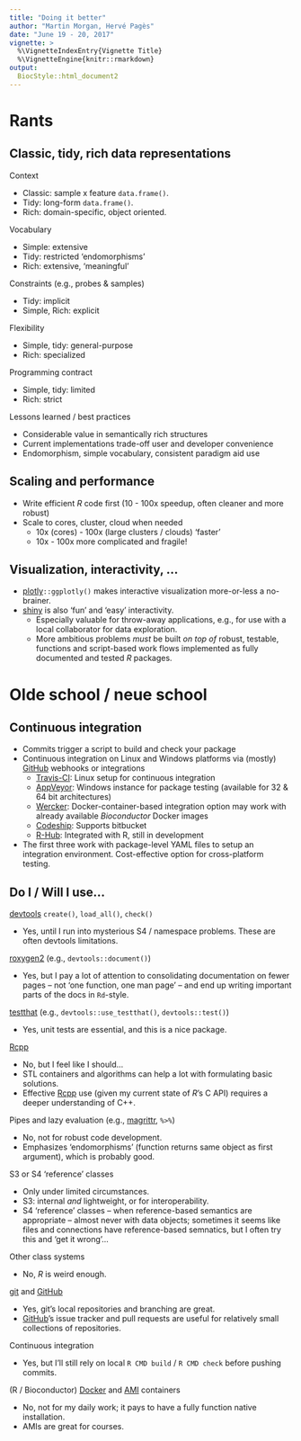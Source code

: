 ```yaml
---
title: "Doing it better"
author: "Martin Morgan, Hervé Pagès"
date: "June 19 - 20, 2017"
vignette: >
  %\VignetteIndexEntry{Vignette Title}
  %\VignetteEngine{knitr::rmarkdown}
output: 
  BiocStyle::html_document2
---
```


# Rants

## Classic, tidy, rich data representations

Context

- Classic: sample x feature `data.frame()`.
- Tidy: long-form `data.frame()`.
- Rich: domain-specific, object oriented.

Vocabulary

- Simple: extensive
- Tidy: restricted 'endomorphisms'
- Rich: extensive, 'meaningful'

Constraints (e.g., probes & samples)

- Tidy: implicit
- Simple, Rich: explicit

Flexibility

- Simple, tidy: general-purpose
- Rich: specialized

Programming contract

- Simple, tidy: limited
- Rich: strict

Lessons learned / best practices

- Considerable value in semantically rich structures
- Current implementations trade-off user and developer
  convenience
- Endomorphism, simple vocabulary, consistent paradigm aid use

## Scaling and performance

- Write efficient _R_ code first (10 - 100x speedup, often cleaner and
  more robust)
- Scale to cores, cluster, cloud when needed
    - 10x (cores) - 100x (large clusters / clouds) 'faster'
    - 10x - 100x more complicated and fragile!

## Visualization, interactivity, ...

- [plotly][]`::ggplotly()` makes interactive visualization
  more-or-less a no-brainer.
- [shiny][] is also 'fun' and 'easy' interactivity.
    - Especially valuable for throw-away applications, e.g., for use
      with a local collaborator for data exploration.
    - More ambitious problems _must_ be built _on top of_ robust,
      testable, functions and script-based work flows implemented as
      fully documented and tested _R_ packages.

[plotly]: https://cran.r-project.org/package=plotly
[shiny]: https://cran.r-project.org/package=shiny

# Olde school / neue school

## Continuous integration

- Commits trigger a script to build and check your package
- Continuous integration on Linux and Windows platforms via (mostly)
  [GitHub][] webhooks or integrations
    - [Travis-CI][]: Linux setup for continuous integration
    - [AppVeyor][]: Windows instance for package testing (available for 32
      & 64 bit architectures)
    - [Wercker][]: Docker-container-based integration option may work with
      already available _Bioconductor_ Docker images
    - [Codeship][]: Supports bitbucket
    - [R-Hub][]: Integrated with R, still in development
- The first three work with package-level YAML files to setup an
  integration environment. Cost-effective option for cross-platform
  testing.

[Travis-CI]: https://www.travis-ci.org
[AppVeyor]: https://www.appveyor.com
[Wercker]: https://www.wercker.com
[Codeship]: https://codeship.com/
[R-Hub]: https://github.com/r-hub/rhub

## Do I / Will I use...

[devtools][] `create()`, `load_all()`, `check()`

- Yes, until I run into mysterious S4 / namespace problems. These are
  often devtools limitations.

[roxygen2][] (e.g., `devtools::document()`)

- Yes, but I pay a lot of attention to consolidating documentation on
  fewer pages -- not 'one function, one man page' -- and end up
  writing important parts of the docs in `Rd`-style.

[testthat][] (e.g., `devtools::use_testthat()`, `devtools::test()`)

- Yes, unit tests are essential, and this is a nice package.

[Rcpp][]

- No, but I feel like I should...
- STL containers and algorithms can help a lot with formulating basic
  solutions.
- Effective [Rcpp][] use (given my current state of _R_'s C API)
  requires a deeper understanding of C++.
  
Pipes and lazy evaluation (e.g., [magrittr][], `%>%`)

- No, not for robust code development.
- Emphasizes 'endomorphisms' (function returns same object as first
  argument), which is probably good.

S3 or S4 'reference' classes

- Only under limited circumstances.
- S3: internal _and_ lightweight, or for interoperability.
- S4 'reference' classes -- when reference-based semantics are
  appropriate -- almost never with data objects; sometimes it seems
  like files and connections have reference-based semnatics, but I
  often try this and 'get it wrong'...
  
Other class systems

- No, _R_ is weird enough.

[git][] and [GitHub][]

- Yes, git's local repositories and branching are great.
- [GitHub][]'s issue tracker and pull requests are useful for
  relatively small collections of repositories.

Continuous integration

- Yes, but I'll still rely on local `R CMD build` / `R CMD check`
  before pushing commits.

(R / Bioconductor) [Docker][] and [AMI][] containers

- No, not for my daily work; it pays to have a fully function native
  installation.
- AMIs are great for courses.

[devtools]: https://cran.r-project.org/package=devtools
[roxygen2]: https://cran.r-project.org/package=roxygen2
[testthat]: https://cran.r-project.org/package=testthat
[Rcpp]: https://cran.r-project.org/package=Rcpp
[magrittr]: https://cran.r-project.org/package=magrittr
[git]: https://git-scm.com/
[GitHub]: https://github.com
[Docker]: https://bioconductor.org/help/docker/
[AMI]: https://bioconductor.org/help/bioconductor-cloud-ami/

